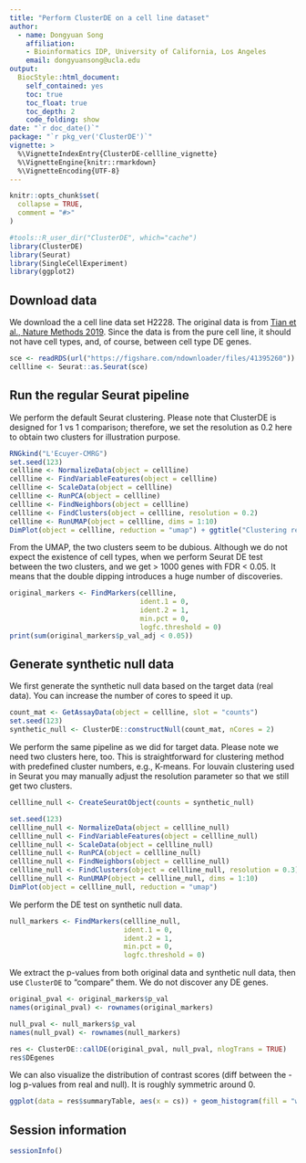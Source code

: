 ```yaml
---
title: "Perform ClusterDE on a cell line dataset"
author: 
  - name: Dongyuan Song
    affiliation:
    - Bioinformatics IDP, University of California, Los Angeles
    email: dongyuansong@ucla.edu
output: 
  BiocStyle::html_document:
    self_contained: yes
    toc: true
    toc_float: true
    toc_depth: 2
    code_folding: show
date: "`r doc_date()`"
package: "`r pkg_ver('ClusterDE')`"
vignette: >
  %\VignetteIndexEntry{ClusterDE-cellline_vignette}
  %\VignetteEngine{knitr::rmarkdown}
  %\VignetteEncoding{UTF-8}  
---
```


```r
knitr::opts_chunk$set(
  collapse = TRUE,
  comment = "#>"
)
```

```r
#tools::R_user_dir("ClusterDE", which="cache")
library(ClusterDE)
library(Seurat)
library(SingleCellExperiment)
library(ggplot2)
```

## Download data

We download the a cell line data set H2228. The original data is from [Tian et al., Nature Methods 2019](https://github.com/LuyiTian/sc_mixology). Since the data is from the pure cell line, it should not have cell types, and, of course, between cell type DE genes.
```r
sce <- readRDS(url("https://figshare.com/ndownloader/files/41395260"))
cellline <- Seurat::as.Seurat(sce)
```

## Run the regular Seurat pipeline

We perform the default Seurat clustering. Please note that ClusterDE is designed for 1 vs 1 comparison; therefore, we set the resolution as 0.2 here to obtain two clusters for illustration purpose.
```r
RNGkind("L'Ecuyer-CMRG")
set.seed(123)
cellline <- NormalizeData(object = cellline)
cellline <- FindVariableFeatures(object = cellline)
cellline <- ScaleData(object = cellline)
cellline <- RunPCA(object = cellline)
cellline <- FindNeighbors(object = cellline)
cellline <- FindClusters(object = cellline, resolution = 0.2)
cellline <- RunUMAP(object = cellline, dims = 1:10)
DimPlot(object = cellline, reduction = "umap") + ggtitle("Clustering result")
```
From the UMAP, the two clusters seem to be dubious. Although we do not expect the existence of cell types, when we perform Seurat DE test between the two clusters, and we get > 1000 genes with FDR < 0.05. It means that the double dipping introduces a huge number of discoveries.

```r
original_markers <- FindMarkers(cellline, 
                                ident.1 = 0, 
                                ident.2 = 1, 
                                min.pct = 0, 
                                logfc.threshold = 0)
print(sum(original_markers$p_val_adj < 0.05))
```

## Generate synthetic null data

We first generate the synthetic null data based on the target data (real data). You can increase the number of cores to speed it up.
```r
count_mat <- GetAssayData(object = cellline, slot = "counts")
set.seed(123)
synthetic_null <- ClusterDE::constructNull(count_mat, nCores = 2)
```

We perform the same pipeline as we did for target data. Please note we need two clusters here, too. This is straightforward for clustering method with predefined cluster numbers, e.g., K-means. For louvain clustering used in Seurat you may manually adjust the resolution parameter so that we still get two clusters.
```r
cellline_null <- CreateSeuratObject(counts = synthetic_null)

set.seed(123)
cellline_null <- NormalizeData(object = cellline_null)
cellline_null <- FindVariableFeatures(object = cellline_null)
cellline_null <- ScaleData(object = cellline_null)
cellline_null <- RunPCA(object = cellline_null)
cellline_null <- FindNeighbors(object = cellline_null)
cellline_null <- FindClusters(object = cellline_null, resolution = 0.3)
cellline_null <- RunUMAP(object = cellline_null, dims = 1:10)
DimPlot(object = cellline_null, reduction = "umap")
```
We perform the DE test on synthetic null data.
```r
null_markers <- FindMarkers(cellline_null, 
                            ident.1 = 0, 
                            ident.2 = 1, 
                            min.pct = 0, 
                            logfc.threshold = 0)
```

We extract the p-values from both original data and synthetic null data, then use `ClusterDE` to "compare" them. We do not discover any DE genes.
```r
original_pval <- original_markers$p_val
names(original_pval) <- rownames(original_markers)

null_pval <- null_markers$p_val
names(null_pval) <- rownames(null_markers)

res <- ClusterDE::callDE(original_pval, null_pval, nlogTrans = TRUE)
res$DEgenes
```

We can also visualize the distribution of contrast scores (diff between the -log p-values from real and null). It is roughly symmetric around 0.
```r
ggplot(data = res$summaryTable, aes(x = cs)) + geom_histogram(fill = "white", color = "black") + theme_bw() + ggtitle("Distribution of constrast scores")
```

## Session information
```r
sessionInfo()
```
